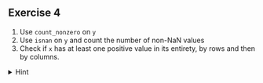 ::: {.exercise}
## Exercise 4

1. Use `count_nonzero` on `y`
2. Use `isnan` on `y` and count the number of non-NaN values
3. Check if `x` has at least one positive value in its entirety, by rows and then by columns.

<details>
<summary>
Hint
</summary>

Take a look at the `axis` parameter by researching online. For example, [here](https://www.sharpsightlabs.com/blog/numpy-axes-explained/).

</details>

:::
